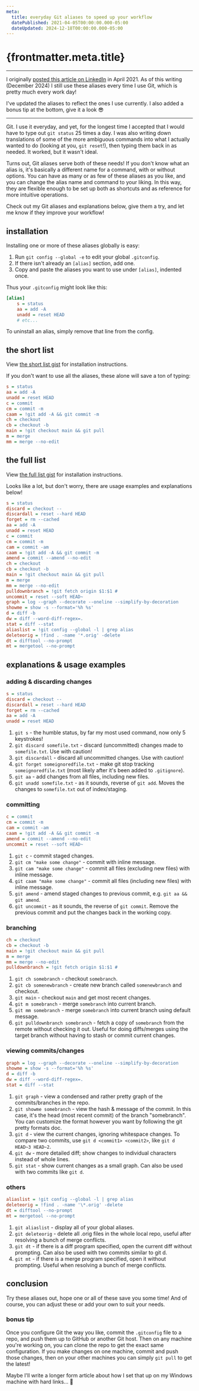 ```yaml
---
meta:
  title: everyday Git aliases to speed up your workflow
  datePublished: 2021-04-05T00:00:00.000-05:00
  dateUpdated: 2024-12-18T00:00:00.000-05:00
---
```



# {frontmatter.meta.title}

<ArticleHeader
  datePublished={frontmatter.meta.datePublished}
  dateUpdated={frontmatter.meta.dateUpdated}
/>

---

I originally [posted this article on LinkedIn](https://www.linkedin.com/pulse/everyday-git-aliases-speed-up-your-workflow-benjamin-wilson/) in April 2021. As of this writing (December 2024) I still use these aliases every time I use Git, which is pretty much every work day!

I've updated the aliases to reflect the ones I use currently. I also added a bonus tip at the bottom, give it a look 😎

---

Git. I use it everyday, and yet, for the longest time I accepted that I would have to type out `git status` 25 times a day. I was also writing down translations of some of the more ambiguous commands into what I actually wanted to do (looking at you, `git reset`!), then typing them back in as needed. It worked, but it wasn't ideal.

Turns out, Git aliases serve both of these needs! If you don't know what an alias is, it's basically a different name for a command, with or without options. You can have as many or as few of these aliases as you like, and you can change the alias name and command to your liking. In this way, they are flexible enough to be set up both as shortcuts and as reference for more intuitive operations.

Check out my Git aliases and explanations below, give them a try, and let me know if they improve your workflow!

## installation

Installing one or more of these aliases globally is easy:

1. Run `git config --global -e` to edit your global `.gitconfig`.
1. If there isn't already an `[alias]` section, add one.
1. Copy and paste the aliases you want to use under `[alias]`, indented once.

Thus your `.gitconfig` might look like this:

```ini
[alias]
    s = status
    aa = add -A
    unadd = reset HEAD
    # etc...
```

To uninstall an alias, simply remove that line from the config.

## the short list

View [the short list gist](https://gist.github.com/benwilson34/58736ab2b55f7b69f68a0d71d388c072) for installation instructions.

If you don't want to use all the aliases, these alone will save a ton of typing:

```ini
s = status
aa = add -A
unadd = reset HEAD
c = commit
cm = commit -m
caam = !git add -A && git commit -m
ch = checkout
cb = checkout -b
main = !git checkout main && git pull
m = merge
mm = merge --no-edit
```

## the full list

View [the full list gist](https://gist.github.com/benwilson34/0a7c031250f0cb21c938402291d32203) for installation instructions.

Looks like a lot, but don't worry, there are usage examples and explanations below!

```ini
s = status
discard = checkout --
discardall = reset --hard HEAD
forget = rm --cached
aa = add -A
unadd = reset HEAD
c = commit
cm = commit -m
cam = commit -am
caam = !git add -A && git commit -m
amend = commit --amend --no-edit
ch = checkout
cb = checkout -b
main = !git checkout main && git pull
m = merge
mm = merge --no-edit
pulldownbranch = !git fetch origin $1:$1 #
uncommit = reset --soft HEAD~
graph = log --graph --decorate --oneline --simplify-by-decoration
showme = show -s --format='%h %s'
d = diff -b
dw = diff --word-diff-regex=.
stat = diff --stat
aliaslist = !git config --global -l | grep alias
deleteorig = !find . -name '*.orig' -delete
dt = difftool --no-prompt
mt = mergetool --no-prompt
```

## explanations & usage examples

### adding & discarding changes

```ini
s = status
discard = checkout --
discardall = reset --hard HEAD
forget = rm --cached
aa = add -A
unadd = reset HEAD
```

1. `git s` - the humble status, by far my most used command, now only 5 keystrokes!
1. `git discard somefile.txt` - discard (uncommitted) changes made to `somefile.txt`. Use with caution!
1. `git discardall` - discard all uncommitted changes. Use with caution!
1. `git forget someignoredfile.txt` - make git stop tracking `someignoredfile.txt` (most likely after it's been added to `.gitignore`).
1. `git aa` - add changes from all files, including new files.
1. `git unadd somefile.txt` - as it sounds, reverse of `git add`. Moves the changes to `somefile.txt` out of index/staging.

### committing

```ini
c = commit
cm = commit -m
cam = commit -am
caam = !git add -A && git commit -m
amend = commit --amend --no-edit
uncommit = reset --soft HEAD~
```

1. `git c` - commit staged changes.
1. `git cm "make some change"` - commit with inline message.
1. `git cam "make some change"` - commit all files (excluding new files) with inline message.
1. `git caam "make some change"` - commit all files (including new files) with inline message.
1. `git amend` - amend staged changes to previous commit, e.g. `git aa && git amend`.
1. `git uncommit` - as it sounds, the reverse of `git commit`. Remove the previous commit and put the changes back in the working copy.

### branching

```ini
ch = checkout
cb = checkout -b
main = !git checkout main && git pull
m = merge
mm = merge --no-edit
pulldownbranch = !git fetch origin $1:$1 #
```

1. `git ch somebranch` - checkout `somebranch`.
1. `git cb somenewbranch` - create new branch called `somenewbranch` and checkout.
1. `git main` - checkout `main` and get most recent changes.
1. `git m somebranch` - merge `somebranch` into current branch.
1. `git mm somebranch` - merge `somebranch` into current branch using default message.
1. `git pulldownbranch somebranch` - fetch a copy of `somebranch` from the remote without checking it out. Useful for doing diffs/merges using the target branch without having to stash or commit current changes.

### viewing commits/changes

```ini
graph = log --graph --decorate --oneline --simplify-by-decoration
showme = show -s --format='%h %s'
d = diff -b
dw = diff --word-diff-regex=.
stat = diff --stat
```

1. `git graph` - view a condensed and rather pretty graph of the commits/branches in the repo.
1. `git showme somebranch` - view the hash & message of the commit. In this case, it's the head (most recent commit) of the branch "somebranch". You can customize the format however you want by following the git pretty formats doc.
1. `git d` - view the current changes, ignoring whitespace changes. To compare two commits, use `git d <commit1> <commit2>`, like `git d HEAD~3 HEAD~2`.
1. `git dw` - more detailed diff; show changes to individual characters instead of whole lines.
1. `git stat` - show current changes as a small graph. Can also be used with two commits like `git d`.

### others

```ini
aliaslist = !git config --global -l | grep alias
deleteorig = !find . -name '\*.orig' -delete
dt = difftool --no-prompt
mt = mergetool --no-prompt
```

1. `git aliaslist` - display all of your global aliases.
1. `git deleteorig` - delete all .orig files in the whole local repo, useful after resolving a bunch of merge conflicts.
1. `git dt` - if there is a diff program specified, open the current diff without prompting. Can also be used with two commits similar to git d.
1. `git mt` - if there is a merge program specified, open it without prompting. Useful when resolving a bunch of merge conflicts.

## conclusion

Try these aliases out, hope one or all of these save you some time! And of course, you can adjust these or add your own to suit your needs.

### bonus tip

Once you configure Git the way you like, commit the `.gitconfig` file to a repo, and push them up to GitHub or another Git host. Then on any machine you're working on, you can clone the repo to get the exact same configuration. If you make changes on one machine, commit and push those changes, then on your other machines you can simply `git pull` to get the latest!

Maybe I'll write a longer form article about how I set that up on my Windows machine with hard links... 🤔
